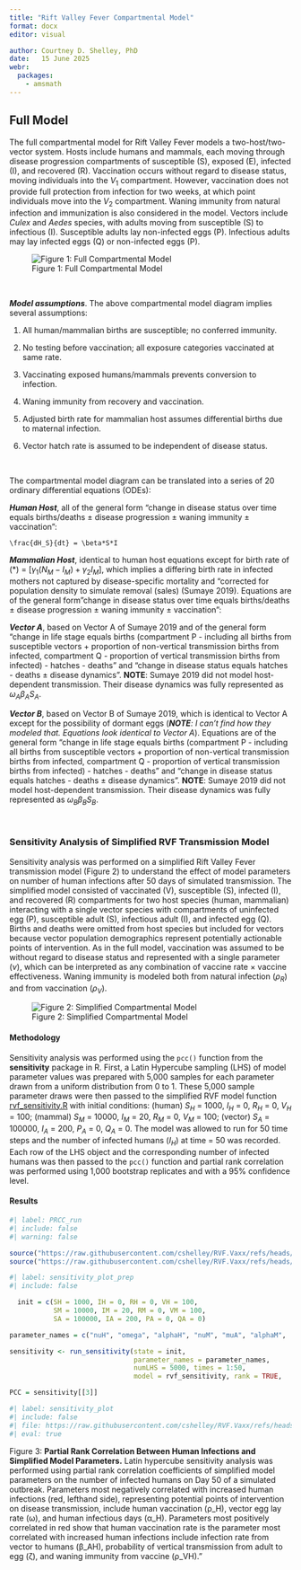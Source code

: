 ```yaml
---
title: "Rift Valley Fever Compartmental Model"
format: docx
editor: visual

author: Courtney D. Shelley, PhD
date:   15 June 2025
webr: 
  packages:
    - amsmath
---
```


## Full Model

The full compartmental model for Rift Valley Fever models a two-host/two-vector system. Hosts include humans and mammals, each moving through disease progression compartments of susceptible (S), exposed (E), infected (I), and recovered (R). Vaccination occurs without regard to disease status, moving individuals into the $V_1$ compartment. However, vaccination does not provide full protection from infection for two weeks, at which point individuals move into the $V_2$ compartment. Waning immunity from natural infection and immunization is also considered in the model. Vectors include *Culex* and *Aedes* species, with adults moving from susceptible (S) to infectious (I). Susceptible adults lay non-infected eggs (P). Infectious adults may lay infected eggs (Q) or non-infected eggs (P).

![Figure 1: Full Compartmental Model](Aly_Figure1.png)

\

***Model assumptions***. The above compartmental model diagram implies several assumptions:

1.  All human/mammalian births are susceptible; no conferred immunity.

2.  No testing before vaccination; all exposure categories vaccinated at same rate.

3.  Vaccinating exposed humans/mammals prevents conversion to infection.

4.  Waning immunity from recovery and vaccination.

5.  Adjusted birth rate for mammalian host assumes differential births due to maternal infection.

6.  Vector hatch rate is assumed to be independent of disease status.

\

The compartmental model diagram can be translated into a series of 20 ordinary differential equations (ODEs):

***Human Host***, all of the general form "change in disease status over time equals births/deaths $\pm$ disease progression $\pm$ waning immunity $\pm$ vaccination":

```math
\frac{dH_S}{dt} = \beta*S*I
```

***Mammalian Host***, identical to human host equations except for birth rate of (\*) = $[\gamma_1(N_M - I_M) + \gamma_2 I_M]$, which implies a differing birth rate in infected mothers not captured by disease-specific mortality and "corrected for population density to simulate removal (sales) (Sumaye 2019). Equations are of the general form "change in disease status over time equals births/deaths $\pm$ disease progression $\pm$ waning immunity $\pm$ vaccination":


***Vector A***, based on Vector A of Sumaye 2019 and of the general form "change in life stage equals births (compartment P - including all births from susceptible vectors + proportion of non-vertical transmission births from infected, compartment Q - proportion of vertical transmission births from infected) - hatches - deaths" and "change in disease status equals hatches - deaths $\pm$ disease dynamics". **NOTE**: Sumaye 2019 did not model host-dependent transmission. Their disease dynamics was fully represented as $\omega_A \beta_A S_A$.


***Vector B***, based on Vector B of Sumaye 2019, which is identical to Vector A except for the possibility of dormant eggs (***NOTE**: I can't find how they modeled that. Equations look identical to Vector A*). Equations are of the general form "change in life stage equals births (compartment P - including all births from susceptible vectors + proportion of non-vertical transmission births from infected, compartment Q - proportion of vertical transmission births from infected) - hatches - deaths" and "change in disease status equals hatches - deaths $\pm$ disease dynamics". **NOTE**: Sumaye 2019 did not model host-dependent transmission. Their disease dynamics was fully represented as $\omega_B \beta_B S_B$.

\

### Sensitivity Analysis of Simplified RVF Transmission Model

Sensitivity analysis was performed on a simplified Rift Valley Fever transmission model (Figure 2) to understand the effect of model parameters on number of human infections after 50 days of simulated transmission. The simplified model consisted of vaccinated (V), susceptible (S), infected (I), and recovered (R) compartments for two host species (human, mammalian) interacting with a single vector species with compartments of uninfected egg (P), susceptible adult (S), infectious adult (I), and infected egg (Q). Births and deaths were omitted from host species but included for vectors because vector population demographics represent potentially actionable points of intervention. As in the full model, vaccination was assumed to be without regard to disease status and represented with a single parameter ($\nu$), which can be interpreted as any combination of vaccine rate $\times$ vaccine effectiveness. Waning immunity is modeled both from natural infection ($\rho_R$) and from vaccination ($\rho_V$).

![Figure 2: Simplified Compartmental Model](Aly_Figure2.png)

#### Methodology

Sensitivity analysis was performed using the `pcc()` function from the **sensitivity** package in R. First, a Latin Hypercube sampling (LHS) of model parameter values was prepared with 5,000 samples for each parameter drawn from a uniform distribution from 0 to 1. These 5,000 sample parameter draws were then passed to the simplified RVF model function [rvf_sensitivity.R](https://github.com/cshelley/RVF.Vaxx/R/rvf_sensitivity.R) with initial conditions: (human) $S_H$ = 1000, $I_H$ = 0, $R_H$ = 0, $V_H$ = 100; (mammal) $S_M$ = 10000, $I_M$ = 20, $R_M$ = 0, $V_M$ = 100; (vector) $S_A$ = 100000, $I_A$ = 200, $P_A$ = 0, $Q_A$ = 0. The model was allowed to run for 50 time steps and the number of infected humans ($I_H$) at time = 50 was recorded. Each row of the LHS object and the corresponding number of infected humans was then passed to the `pcc()` function and partial rank correlation was performed using 1,000 bootstrap replicates and with a 95% confidence level.

#### Results

```r
#| label: PRCC_run
#| include: false
#| warning: false

source("https://raw.githubusercontent.com/cshelley/RVF.Vaxx/refs/heads/main/R/rvf_sensitivity.R")
source("https://raw.githubusercontent.com/cshelley/RVF.Vaxx/refs/heads/main/R/run_sensitivity.R")
```

```r
#| label: sensitivity_plot_prep
#| include: false

  init = c(SH = 1000, IH = 0, RH = 0, VH = 100,
           SM = 10000, IM = 20, RM = 0, VM = 100,
           SA = 100000, IA = 200, PA = 0, QA = 0)

parameter_names = c("nuH", "omega", "alphaH", "nuM", "muA", "alphaM",                     "tau", "rhoRM", "betaM", "rhoRH", "rhoVM", "muE",                     "betaAM", "betaMA", "betaHA", "rhoVH", "zeta",                        "betaAH")

sensitivity <- run_sensitivity(state = init, 
                               parameter_names = parameter_names,
                               numLHS = 5000, times = 1:50, 
                               model = rvf_sensitivity, rank = TRUE,                                  nboot = 100, conf = 0.95)

PCC = sensitivity[[3]]
```

```r
#| label: sensitivity_plot
#| include: false
#| file: https://raw.githubusercontent.com/cshelley/RVF.Vaxx/refs/heads/main/R/sensitivity-analysis-plot.R
#| eval: true
```

Figure 3: **Partial Rank Correlation Between Human Infections and Simplified Model Parameters.** Latin hypercube sensitivity analysis was performed using partial rank correlation coefficients of simplified model parameters on the number of infected humans on Day 50 of a simulated outbreak. Parameters most negatively correlated with increased human infections (red, lefthand side), representing potential points of intervention on disease transmission, include human vaccination (ρ_H), vector egg lay rate (ω), and human infectious days (α_H). Parameters most positively correlated in red show that human vaccination rate is the parameter most correlated with increased human infections include infection rate from vector to humans (β_AH), probability of vertical transmission from adult to egg (ζ), and waning immunity from vaccine (ρ_VH)."
